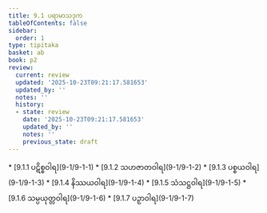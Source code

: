 ```yaml
---
title: 9.1 ပရာမာသဒုက
tableOfContents: false
sidebar:
  order: 1
type: tipitaka
basket: ab
book: p2
review:
  current: review
  updated: '2025-10-23T09:21:17.581653'
  updated_by: ''
  notes: ''
  history:
  - state: review
    date: '2025-10-23T09:21:17.581653'
    updated_by: ''
    notes: ''
    previous_state: draft
---
```



<ReviewStatus review={frontmatter.review} showDetails={true} />

<HypothesisAnnotation frontmatter={frontmatter} />

<DynamicBreadcrumb />



<TableOfContents book="p2" section="9.1">
* [9.1.1 ပဋိစ္စဝါရ](9-1/9-1-1)
* [9.1.2 သဟဇာတဝါရ](9-1/9-1-2)
* [9.1.3 ပစ္စယဝါရ](9-1/9-1-3)
* [9.1.4 နိဿယဝါရ](9-1/9-1-4)
* [9.1.5 သံသဋ္ဌဝါရ](9-1/9-1-5)
* [9.1.6 သမ္ပယုတ္တဝါရ](9-1/9-1-6)
* [9.1.7 ပဉှာဝါရ](9-1/9-1-7)
</TableOfContents>